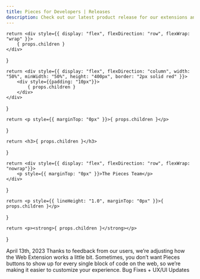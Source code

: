 ```yaml
---
title: Pieces for Developers | Releases
description: Check out our latest product release for our extensions and plugins and learn how to use never before seen features.
---
```



    return <div style={{ display: "flex", flexDirection: "row", flexWrap: "wrap" }}>
        { props.children }
    </div>
}

    return <div style={{ display: "flex", flexDirection: "column", width: "50%", minWidth: "50%", height: "400px", border: "2px solid red" }}>
        <div style={{padding: "10px"}}>
            { props.children }
        </div>
    </div>
}

    return <p style={{ marginTop: "0px" }}>{ props.children }</p>
}

    return <h3>{ props.children }</h3>
}

    return <div style={{ display: "flex", flexDirection: "row", flexWrap: "nowrap"}}>
        <p style={{ marginTop: "0px" }}>The Pieces Team</p>
    </div>
}

    return <p style={{ lineHeight: "1.0", marginTop: "0px" }}>{ props.children }</p>
}

    return <p><strong>{ props.children }</strong></p>
}


<MainContainer>
    <Card>
        <Date>April 13th, 2023</Date>
        <Title>Pieces Web Extension 2.6.0: Enable/Disable Pieces Buttons by Default</Title>
        <Author></Author>
        <Snip>Thanks to feedback from our users, we’re adjusting how the Web Extension works a little bit. Sometimes, you don’t want Pieces buttons to show up for every single block of code on the web, so we’re making it easier to customize your experience.</Snip>
        <Tags>Bug Fixes + UX/UI Updates</Tags>
    </Card>
</MainContainer>

